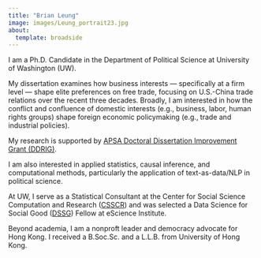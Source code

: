 ```yaml
---
title: "Brian Leung"
image: images/Leung_portrait23.jpg
about: 
  template: broadside
---
```


I am a Ph.D. Candidate in the Department of Political Science at University of Washington (UW).

My dissertation examines how business interests — specifically at a firm level — shape elite preferences on free trade, focusing on U.S.-China trade relations over the recent three decades. Broadly, I am interested in how the conflict and confluence of domestic interests (e.g., business, labor, human rights groups) shape foreign economic policymaking (e.g., trade and industrial policies).

My research is supported by [APSA Doctoral Dissertation Improvement Grant (DDRIG)](https://apsanet.org/programs/doctoral-dissertation-research-improvement-grants/).

I am also interested in applied statistics, causal inference, and computational methods, particularly the application of text-as-data/NLP in political science.

At UW, I serve as a Statistical Consultant at the Center for Social Science Computation and Research ([CSSCR](https://depts.washington.edu/csscr/)) and was selected a Data Science for Social Good ([DSSG](https://escience.washington.edu/using-data-science/data-science-for-social-good/)) Fellow at eScience Institute.

Beyond academia, I am a nonproft leader and democracy advocate for Hong Kong. I received a B.Soc.Sc. and a L.L.B. from University of Hong Kong.
